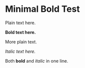 # Minimal Bold Test

Plain text here.

**Bold text here.**

More plain text.

*Italic text here.*

Both **bold** and *italic* in one line.
